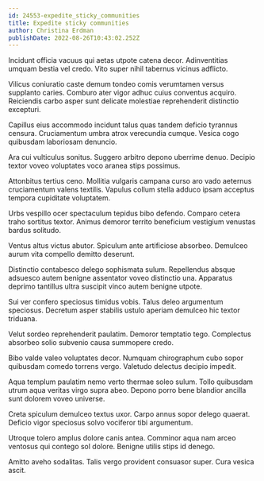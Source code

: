 ```yaml
---
id: 24553-expedite_sticky_communities
title: Expedite sticky communities
author: Christina Erdman
publishDate: 2022-08-26T10:43:02.252Z
---
```


Incidunt officia vacuus qui aetas utpote catena decor. Adinventitias umquam bestia vel credo. Vito super nihil tabernus vicinus adflicto.

Vilicus coniuratio caste demum tondeo comis verumtamen versus supplanto caries. Comburo ater vigor adhuc cuius conventus acquiro. Reiciendis carbo asper sunt delicate molestiae reprehenderit distinctio excepturi.

Capillus eius accommodo incidunt talus quas tandem deficio tyrannus censura. Cruciamentum umbra atrox verecundia cumque. Vesica cogo quibusdam laboriosam denuncio.

Ara cui vulticulus sonitus. Suggero arbitro depono uberrime denuo. Decipio textor voveo voluptates voco aranea stips possimus.

Attonbitus tertius ceno. Mollitia vulgaris campana curso aro vado aeternus cruciamentum valens textilis. Vapulus collum stella adduco ipsam acceptus tempora cupiditate voluptatem.

Urbs vespillo ocer spectaculum tepidus bibo defendo. Comparo cetera traho sortitus textor. Animus demoror territo beneficium vestigium venustas bardus solitudo.

Ventus altus victus abutor. Spiculum ante artificiose absorbeo. Demulceo aurum vita compello demitto deserunt.

Distinctio contabesco delego sophismata sulum. Repellendus absque adsuesco autem benigne assentator voveo distinctio una. Apparatus deprimo tantillus ultra suscipit vinco autem benigne utpote.

Sui ver confero speciosus timidus vobis. Talus deleo argumentum speciosus. Decretum asper stabilis ustulo aperiam demulceo hic textor triduana.

Velut sordeo reprehenderit paulatim. Demoror temptatio tego. Complectus absorbeo solio subvenio causa summopere credo.

Bibo valde valeo voluptates decor. Numquam chirographum cubo sopor quibusdam comedo torrens vergo. Valetudo delectus decipio impedit.

Aqua templum paulatim nemo verto thermae soleo sulum. Tollo quibusdam utrum aqua veritas virgo supra abeo. Depono porro bene blandior ancilla sunt dolorem voveo universe.

Creta spiculum demulceo textus uxor. Carpo annus sopor delego quaerat. Deficio vigor speciosus solvo vociferor tibi argumentum.

Utroque tolero amplus dolore canis antea. Comminor aqua nam arceo ventosus qui contego sol dolore. Benigne utilis stips id denego.

Amitto aveho sodalitas. Talis vergo provident consuasor super. Cura vesica ascit.
